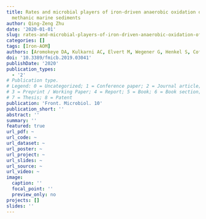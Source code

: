 ```yaml
---
title: Rates and microbial players of iron-driven anaerobic oxidation of methane in
  methanic marine sediments
author: Qing-Zeng Zhu
date: '2020-01-01'
slug: rates-and-microbial-players-of-iron-driven-anaerobic-oxidation-of-methane-in-methanic-marine-sediments
categories: []
tags: [Iron-AOM]
authors: [Aromokeye DA, Kulkarni AC, Elvert M, Wegener G, Henkel S, Coffinet S, Eickhorst T, Oni OE, Richter-Heitmann T, Schnakenberg A, Taubner H, Wunder L, Yin X, Zhu Q-Z, Hinrichs K-U, Kasten S, Friedrich MW]
doi: '10.3389/fmicb.2019.03041'
publishDate: '2020'
publication_types:
  - '2'
# Publication type.
# Legend: 0 = Uncategorized; 1 = Conference paper; 2 = Journal article;
# 3 = Preprint / Working Paper; 4 = Report; 5 = Book; 6 = Book section;
# 7 = Thesis; 8 = Patent
publication: 'Front. Microbiol. 10'
publication_short: ''
abstract: ''
summary: ''
featured: true
url_pdf: ~
url_code: ~
url_dataset: ~
url_poster: ~
url_project: ~
url_slides: ~
url_source: ~
url_video: ~
image:
  caption: ''
  focal_point: ''
  preview_only: no
projects: []
slides: ''
---
```


